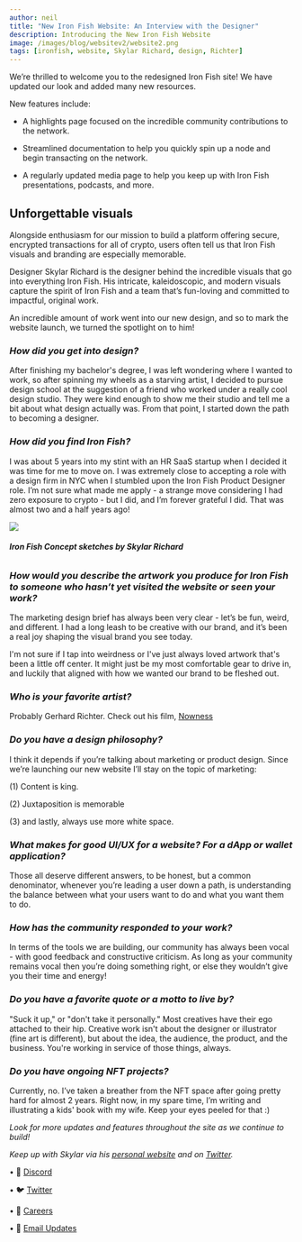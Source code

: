 ```yaml
---
author: neil
title: "New Iron Fish Website: An Interview with the Designer"
description: Introducing the New Iron Fish Website
image: /images/blog/websitev2/website2.png
tags: [ironfish, website, Skylar Richard, design, Richter]
---
```


We’re thrilled to welcome you to the redesigned Iron Fish site! We have updated our look and added many new resources.

New features include:

-   A highlights page focused on the incredible community contributions to the network.
    
-   Streamlined documentation to help you quickly spin up a node and begin transacting on the network.
    
-   A regularly updated media page to help you keep up with Iron Fish presentations, podcasts, and more.
    
## Unforgettable visuals

Alongside enthusiasm for our mission to build a platform offering secure, encrypted transactions for all of crypto, users often tell us that Iron Fish visuals and branding are especially memorable.
  
Designer Skylar Richard is the designer behind the incredible visuals that go into everything Iron Fish. His intricate, kaleidoscopic, and modern visuals capture the spirit of Iron Fish and a team that’s fun-loving and committed to impactful, original work.

An incredible amount of work went into our new design, and so to mark the website launch, we turned the spotlight on to him!

### *How did you get into design?*

After finishing my bachelor's degree, I was left wondering where I wanted to work, so after spinning my wheels as a starving artist, I decided to pursue design school at the suggestion of a friend who worked under a really cool design studio. They were kind enough to show me their studio and tell me a bit about what design actually was. From that point, I started down the path to becoming a designer.

### *How did you find Iron Fish?*

I was about 5 years into my stint with an HR SaaS startup when I decided it was time for me to move on. I was extremely close to accepting a role with a design firm in NYC when I stumbled upon the Iron Fish Product Designer role. I’m not sure what made me apply - a strange move considering I had zero exposure to crypto - but I did, and I’m forever grateful I did. That was almost two and a half years ago!

![](/images/blog/websitev2/sketches.png)
###### **Iron Fish Concept sketches by Skylar Richard**

### *How would you describe the artwork you produce for Iron Fish to someone who hasn’t yet visited the website or seen your work?*

The marketing design brief has always been very clear - let’s be fun, weird, and different. I had a long leash to be creative with our brand, and it’s been a real joy shaping the visual brand you see today.

I'm not sure if I tap into weirdness or I've just always loved artwork that's been a little off center. It might just be my most comfortable gear to drive in, and luckily that aligned with how we wanted our brand to be fleshed out.

### *Who is your favorite artist?*

Probably Gerhard Richter. Check out his film, [Nowness](https://www.nowness.com/series/private-view/gerhard-richter-painting)

### *Do you have a design philosophy?*

I think it depends if you’re talking about marketing or product design. Since we’re launching our new website I’ll stay on the topic of marketing:

(1) Content is king.

(2) Juxtaposition is memorable

(3) and lastly, always use more white space.

### *What makes for good UI/UX for a website? For a dApp or wallet application?*

Those all deserve different answers, to be honest, but a common denominator, whenever you’re leading a user down a path, is understanding the balance between what your users want to do and what you want them to do.

### *How has the community responded to your work?*

In terms of the tools we are building, our community has always been vocal - with good feedback and constructive criticism. As long as your community remains vocal then you’re doing something right, or else they wouldn’t give you their time and energy!

### *Do you have a favorite quote or a motto to live by?*

"Suck it up," or "don't take it personally." Most creatives have their ego attached to their hip. Creative work isn't about the designer or illustrator (fine art is different), but about the idea, the audience, the product, and the business. You're working in service of those things, always.

### *Do you have ongoing NFT projects?*

Currently, no. I’ve taken a breather from the NFT space after going pretty hard for almost 2 years. Right now, in my spare time, I’m writing and illustrating a kids' book with my wife. Keep your eyes peeled for that :)

*Look for more updates and features throughout the site as we continue to build!*

*Keep up with Skylar via his [personal website](https://www.skylarrichard.com/) and on [Twitter](https://twitter.com/skylarlrichard).*



• 🎤 [Discord](https://discord.ironfish.network)

• 🐦 [Twitter](https://twitter.com/ironfishcrypto)

• 🚀 [Careers](https://ironfish.network/careers)

• 📧 [Email Updates](https://ironfish.network/#email-signup)
